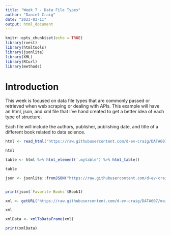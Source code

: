 ```yaml
---
title: "Week 7 - Data File Types"
author: "Daniel Craig"
date: "2023-03-11"
output: html_document
---
```


```r
knitr::opts_chunk$set(echo = TRUE)
library(rvest)
library(htmltools)
library(jsonlite)
library(XML)
library(RCurl)
library(methods)
```

# Introduction  
  
This week is focused on data file types that are commonly passed or retrieved when web scraping or dealing with APIs. This example will have an html, json, and xml file that I've hand created to get a better idea of each type of structure.  
  
Each file will include the authors, publisher, publishing date, and title of a different book related to data science.  

```r

html <- read_html("https://raw.githubusercontent.com/d-ev-craig/DATA607/main/Week%207%20-%20Web%20Data%20%26%20APIs/html2.html")

html

table <- html %>% html_element('.mytable') %>% html_table()

table
```
```r

json <- jsonlite::fromJSON("https://raw.githubusercontent.com/d-ev-craig/DATA607/main/Week%207%20-%20Web%20Data%20%26%20APIs/json.json")


print(json$`Favorite Books`$Book1)
```

```r
xml <- getURL("https://raw.githubusercontent.com/d-ev-craig/DATA607/main/Week%207%20-%20Web%20Data%20%26%20APIs/xml.xml",ssl.verifyPeer = FALSE)

xml

xmlData <- xmlToDataFrame(xml)

print(xmlData)


```

